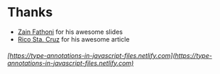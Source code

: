 
# Thanks

- [Zain Fathoni](https://twitter.com/zainfathoni) for his awesome slides
- [Rico Sta. Cruz](https://ricostacruz.com/til/typescript-jsdoc) for his awesome article

###### [https://type-annotations-in-javascript-files.netlify.com](https://type-annotations-in-javascript-files.netlify.com)
